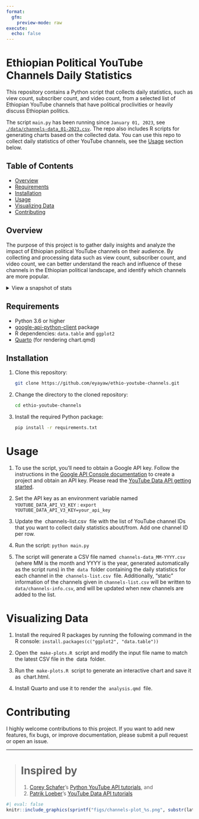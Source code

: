 ```yaml
---
format:
  gfm:
    preview-mode: raw
execute:
  echo: false
---
```


<!-- README.md is generated from README.qmd. Please edit that file -->

# Ethiopian Political YouTube Channels Daily Statistics

This repository contains a Python script that collects daily statistics,
such as view count, subscriber count, and video count, from a selected
list of Ethiopian YouTube channels that have political proclivities or
heavily discuss Ethiopian politics.

The script `main.py` has been running since `January 01, 2023`, see
[.`/data/channels-data_01-2023.csv`](./data/channels-data_01-2023.csv).
The repo also includes R scripts for generating charts based on the
collected data. You can use this repo to collect daily statistics of
other YouTube channels, see the [Usage](#usage) section below.

## Table of Contents

-   [Overview](#overview)
-   [Requirements](#requirements)
-   [Installation](#installation)
-   [Usage](#usage)
-   [Visualizing Data](#visualizing-data)
-   [Contributing](#contributing)

## Overview {#overview}

The purpose of this project is to gather daily insights and analyze the
impact of Ethiopian political YouTube channels on their audience. By
collecting and processing data such as view count, subscriber count, and
video count, we can better understand the reach and influence of these
channels in the Ethiopian political landscape, and identify which
channels are more popular.

<details>

<summary>View a snapshot of stats</summary>

```r
#| label: example-snapshot-stats
file_path = dir("data/", "channels-data_\\d{4}-\\d{2}[.]csv", full.names = TRUE) |>
  sort(decreasing = TRUE) |>
  head(1)
stats = read.csv(file_path)
stats$retrievedAt = as.POSIXct(stats$retrievedAt, "utc")
stats$id = with(stats, sprintf("[%s](https://youtube.com/channel/%s)", snippet.title, id)
    )
latest_time = stats$retrievedAt[1]
stats[stats$retrievedAt == latest_time, -grep("retrievedAt|snippet\\.title", names(stats), ignore.case = TRUE)] |>
knitr::kable(caption = sprintf("Snapshot of stats as of %s", latest_time))
```

</details>

## Requirements {#requirements}

-   Python 3.6 or higher
-   [google-api-python-client](https://github.com/googleapis/google-api-python-client)
    package
-   R dependencies: `data.table` and `ggplot2`
-   [Quarto](https://quarto.org) (for rendering chart.qmd)

## Installation {#installation}

1.  Clone this repository:

    ``` bash
    git clone https://github.com/eyayaw/ethio-youtube-channels.git
    ```

2.  Change the directory to the cloned repository:

    ``` bash
    cd ethio-youtube-channels
    ```

3.  Install the required Python package:

    ``` bash
    pip install -r requirements.txt
    ```

# Usage {#usage}

1.  To use the script, you'll need to obtain a Google API key. Follow
    the instructions in the [Google API Console
    documentation](https://developers.google.com/youtube/registering_an_application)
    to create a project and obtain an API key. Please read the [YouTube
    Data API getting
    started](https://developers.google.com/youtube/v3/getting-started).

2.  Set the API key as an environment variable named
    `YOUTUBE_DATA_API_V3_KEY` :
    `export YOUTUBE_DATA_API_V3_KEY=your_api_key`

3.  Update the  channels-list.csv  file with the list of YouTube channel
    IDs that you want to collect daily statistics about/from. Add one
    channel ID per row.

4.  Run the script: `python main.py`

5.  The script will generate a CSV file named
     `channels-data_MM-YYYY.csv`  (where MM is the month and YYYY is the
    year, generated automatically as the script runs) in the  `data` 
    folder containing the daily statistics for each channel in the
     `channels-list.csv`  file. Additionally, "static" information of
    the channels given in `channels-list.csv` will be written to
    `data/channels-info.csv`, and will be updated when new channels are
    added to the list.

# Visualizing Data {#visualizing-data}

1.  Install the required R packages by running the following command in
    the R console: `install.packages(c("ggplot2", "data.table"))`

2.  Open the  `make-plots.R`  script and modify the input file name to
    match the latest CSV file in the  data  folder.

3.  Run the  `make-plots.R`  script to generate an interactive chart and
    save it as  chart.html.

4.  Install Quarto and use it to render the  `analysis.qmd`  file.

# Contributing {#contributing}

I highly welcome contributions to this project. If you want to add new
features, fix bugs, or improve documentation, please submit a pull
request or open an issue.

------------------------------------------------------------------------

> # Inspired by
>
> 1.  [Corey Schafer](https://github.com/CoreyMSchafer)'s [Python
>     YouTube API
>     tutorials](https://www.youtube.com/@coreyms/search?query=python%20youtube%20api%20tutorial),
>     and
> 2.  [Patrik Loeber](https://github.com/patrickloeber)'s [YouTube Data
>     API
>     tutorials](https://www.python-engineer.com/posts/youtube-data-api-01)

```r
#| eval: false
knitr::include_graphics(sprintf("figs/channels-plot_%s.png", substr(latest_time, 1, 19)))
```